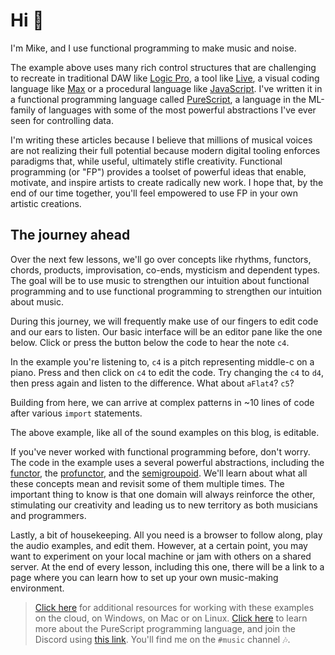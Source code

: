 
# Hi 👋

I'm Mike, and I use functional programming to make music and noise.

<Player player={introMain} code={intro} />

The example above uses many rich control structures that are challenging to recreate in traditional DAW like [Logic Pro](https://www.apple.com/logic-pro/), a tool like [Live](https://www.ableton.com/en/live/), a visual coding language like [Max](https://cycling74.com/products/max) or a procedural language like [JavaScript](https://developer.mozilla.org/en-US/docs/Web/JavaScript). I've written it in a functional programming language called [PureScript](https://purescript.org), a language in the ML-family of languages with some of the most powerful abstractions I've ever seen for controlling data.

I'm writing these articles because I believe that millions of musical voices are not realizing their full potential because modern digital tooling enforces paradigms that, while useful, ultimately stifle creativity. Functional programming (or "FP") provides a toolset of powerful ideas that enable, motivate, and inspire artists to create radically new work. I hope that, by the end of our time together, you'll feel empowered to use FP in your own artistic creations.

## The journey ahead

Over the next few lessons, we'll go over concepts like rhythms, functors, chords, products, improvisation, co-ends, mysticism and dependent types. The goal will be to use music to strengthen our intuition about functional programming and to use functional programming to strengthen our intuition about music.

During this journey, we will frequently make use of our fingers to edit code and our ears to listen. Our basic interface will be an editor pane like the one below. Click or press the <FontAwesomeIcon icon={faPlayCircle} /> button below the code to hear the note `c4`.

<Player player={singleNoteMain} code={singleNote} />

In the example you're listening to, `c4` is a pitch representing middle-c on a piano. Press <FontAwesomeIcon icon={faStopCircle} /> and then click on `c4` to edit the code.  Try changing the `c4` to `d4`, then press <FontAwesomeIcon icon={faPlayCircle} /> again and listen to the difference. What about `aFlat4`? `c5`?

Building from here, we can arrive at complex patterns in ~10 lines of code after various `import` statements.

<Player preload player={complexPatternMain} code={complexPattern} />

The above example, like all of the sound examples on this blog, is editable.

If you've never worked with functional programming before, don't worry. The code in the example uses a several powerful abstractions, including the [functor](https://pursuit.purescript.org/packages/purescript-prelude/5.0.1/docs/Data.Functor#t:Functor), the [profunctor](https://pursuit.purescript.org/packages/purescript-profunctor/5.0.0/docs/Data.Profunctor#t:Profunctor), and the [semigroupoid](https://pursuit.purescript.org/packages/purescript-prelude/5.0.1/docs/Control.Semigroupoid#t:Semigroupoid). We'll learn about what all these concepts mean and revisit some of them multiple times. The important thing to know is that one domain will always reinforce the other, stimulating our creativity and leading us to new territory as both musicians and programmers.

Lastly, a bit of housekeeping. All you need is a browser to follow along, play the audio examples, and edit them. However, at a certain point, you may want to experiment on your local machine or jam with others on a shared server. At the end of every lesson, including this one, there will be a link to a page where you can learn how to set up your own music-making environment.

> [Click here](https://github.com/mikesol/purescript-wags) for additional resources for working with these examples on the cloud, on Windows, on Mac or on Linux. [Click here](https://purescript.org) to learn more about the PureScript programming language, and join the Discord using [this link](https://purescript.org/chat). You'll find me on the `#music` channel 🎶.

